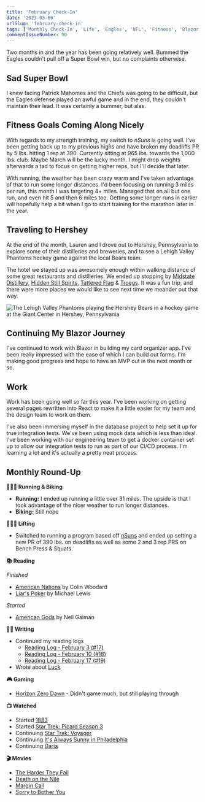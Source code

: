 ```yaml
---
title: 'February Check-In'
date: '2023-03-06'
urlSlug: 'february-check-in'
tags: ['Monthly Check-In', 'Life', 'Eagles', 'NFL', 'Fitness', 'Blazor', '.NET', 'Hockey']
commentIssueNumber: 90
---
```


Two months in and the year has been going relatively well. Bummed the Eagles couldn't pull off a Super Bowl win, but no complaints otherwise.

## Sad Super Bowl
I knew facing Patrick Mahomes and the Chiefs was going to be difficult, but the Eagles defense played an awful game and in the end, they couldn't maintain their lead. It was certainly a bummer, but alas.

## Fitness Goals Coming Along Nicely
With regards to my strength training, my switch to *nSuns* is going well. I've been getting back up to my previous highs and have broken my deadlifts PR by 5 lbs. hitting 1 rep at 390. Currently sitting at 965 lbs. towards the 1,000 lbs. club. Maybe March will be the lucky month. I might drop weights afterwards a tad to focus on getting higher reps, but I'll decide that later.

With running, the weather has been crazy warm and I've taken advantage of that to run some longer distances. I'd been focusing on running 3 miles per run, this month I was targeting 4+ miles. Managed that on all but one run, and even hit 5 and then 6 miles too. Getting some longer runs in earlier will hopefully help a bit when I go to start training for the marathon later in the year.

## Traveling to Hershey
At the end of the month, Lauren and I drove out to Hershey, Pennsylvania to explore some of their distilleries and breweries, and to see a Lehigh Valley Phantoms hockey game against the local Bears team.

The hotel we stayed up was awesomely enough within walking distance of some great restaurants and distilleries. We ended up stopping by [Midstate Distillery](https://www.midstatedistillery.com/), [Hidden Still Spirits](https://www.hiddenstillspirits.com/), [Tattered Flag](https://www.tatteredflagsupplydrop.com) & [Troegs](https://troegs.com). It was a fun trip, and there were more places we would like to see next time we meander out that way.

![The Lehigh Valley Phantoms playing the Hershey Bears in a hockey game at the Giant Center in Hershey, Pennsylvania](../../assets/images/posts/2023-03-06-february-check-in/phantomsgame.jpg)

## Continuing My Blazor Journey
I've continued to work with Blazor in building my card organizer app. I've been really impressed with the ease of which I can build out forms. I'm making good progress and hope to have an MVP out in the next month or so.

## Work
Work has been going well so far this year. I've been working on getting several pages rewritten into React to make it a little easier for my team and the design team to work on them.

I've also been immersing myself in the database project to help set it up for true integration tests. We've been using mock data which is less than ideal. I've been working with our engineering team to get a docker container set up to allow our integration tests to run as part of our CI/CD process. I'm learning a lot and it's actually a pretty neat process.

## Monthly Round-Up

**🏃🏼‍♂️ Running & Biking**

- **Running:** I ended up running a little over 31 miles. The upside is that I took advantage of the nicer weather to run longer distances.
- **Biking:** Still nope

**🏋🏼‍♂️ Lifting**

- Switched to running a program based off [nSuns](https://liftvault.com/programs/powerlifting/n-suns-lifting-spreadsheets/) and ended up setting a new PR of 390 lbs. on deadlifts as well as some 2 and 3 rep PRS on Bench Press & Squats.

**📚 Reading**

*Finished*
- [American Nations](https://bookshop.org/p/books/american-nations-a-history-of-the-eleven-rival-regional-cultures-of-north-america-colin-woodard/16638225?ean=9780143122029) by Colin Woodard
- [Liar's Poker](https://bookshop.org/p/books/liar-s-poker-michael-lewis/8855267?ean=9780393338690) by Michael Lewis

*Started*
- [American Gods](https://bookshop.org/p/books/american-gods-neil-gaiman/6438874?ean=9780063081918) by Neil Gaiman

**✍🏻 Writing**

- Continued my reading logs
	- [Reading Log - February 3 (#17)](https://kpwags.com/reading-log/17)
	- [Reading Log - February 10 (#18)](https://kpwags.com/reading-log/18)
	- [Reading Log - February 17 (#19)](https://kpwags.com/reading-log/19)
- Wrote about [Luck](https://kpwags.com/posts/2023/02/16/luck)

**🎮 Gaming**

- [Horizon Zero Dawn](https://www.playstation.com/en-us/games/horizon-zero-dawn/) - Didn't game much, but still playing through

**📺 Watched**

- Started [1883](https://www.imdb.com/title/tt13991232/)
- Started [Star Trek: Picard Season 3](https://www.imdb.com/title/tt8806524/)
- Continuing [Star Trek: Voyager](https://www.imdb.com/title/tt0112178/)
- Continuing [It's Always Sunny in Philadelphia](https://www.imdb.com/title/tt0472954/)
- Continuing [Daria](https://www.imdb.com/title/tt0118298/)

**🎬 Movies**

- [The Harder They Fall](https://www.imdb.com/title/tt10696784/)
- [Death on the Nile](https://m.imdb.com/title/tt7657566/)
- [Margin Call](https://www.imdb.com/title/tt1615147/)
- [Sorry to Bother You](https://www.imdb.com/title/tt5688932/)